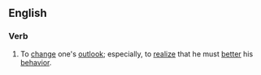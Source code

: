 ==English==
===Verb===
{{en-verb|sees the light|seeing the light|saw the light|seen the light|inf=[[see]] [[the]] [[light]]}}
#{{idiom}} To [[change]] one's [[outlook]]; especially, to [[realize]] that he must [[better]] his [[behavior]].